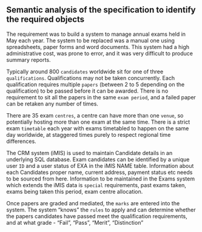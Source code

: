 ## Semantic analysis of the specification to identify the required objects

The requirement was to build a system to manage annual exams held in May each year. The system to be replaced was a manual one
using spreadsheets, paper forms and word documents. This system had a high administrative cost, was prone to error, and it was 
very difficult to produce summary reports.

Typically around 800 `candidates` worldwide sit for one of three `qualifications`. Qualifications may not be taken concurrently.
Each qualification requires multiple `papers` (between 2 to 5 depending on the qualification) to be passed before it can be awarded.
There is no requirement to sit all the papers in the same `exam period`, and a failed paper can be retaken any number of times. 

There are 35 exam `centres`, a centre can have more than one `venue`, so potentially hosting more than one exam at the same time. 
There is a strict exam `timetable` each year with exams timetabled to happen on the same day worldwide, at staggered 
times purely to respect regional time differences.

The CRM system (iMIS) is used to maintain Candidate details in an underlying SQL database. Exam candidates can be identified by 
a unique user `ID` and a user status of EXA in the iMIS NAME table. Information about each Candidates proper name, current address,
payment status etc needs to be sourced from here. Information to be maintained in the Exams system which extends the iMIS data
is `special` requirements, past exams taken, exams being taken this period, exam centre allocation.

Once papers are graded and mediated, the `marks` are entered into the system. The system "knows" the `rules` to apply and can determine 
whether the papers candidates have passed meet the qualification requirements, and at what grade - "Fail", "Pass", "Merit", "Distinction" 
